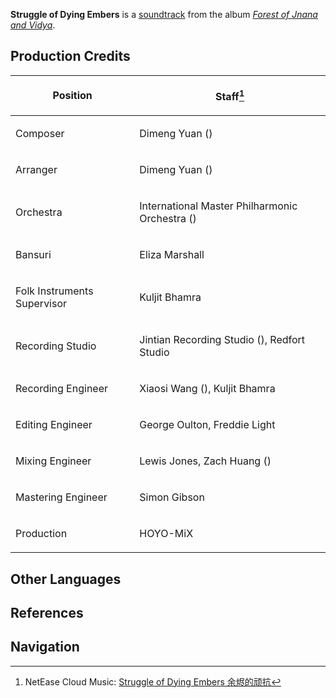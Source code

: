 {{Soundtrack Infobox
|title          =
|image          = Forest of Jnana and Vidya.png
|album          = Forest of Jnana and Vidya
|disc           = 3
|number         = 91
|featured       =
|featured2      =
|featured3      =
|featured_disc  =
|featured_disc2 =
|featured_disc3 =
|youtube_id     = Oai7rtkWsjs
|spotify_id     = 0CGchckDHHY0xGIrC142S2
|played_in      = The Withering
|during         = [[The Withering]] (Combat)
|domain         =
|previous       = In Barren Ashes
|next           = Feelings of Smothering
}}
'''Struggle of Dying Embers''' is a [[soundtrack]] from the album ''[[Forest of Jnana and Vidya]]''.

==Production Credits==
{| class="wikitable" style="text-align:left; height:0.5em"
! Position
! Staff<ref>NetEase Cloud Music: [https://music.163.com/#/song?id=1992343586 Struggle of Dying Embers 余烬的顽抗]</ref>
|-
! Composer
| Dimeng Yuan ({{zh|苑迪萌}})
|-
! Arranger
| Dimeng Yuan ({{zh|苑迪萌}})
|-
! Orchestra
| International Master Philharmonic Orchestra ({{zh|国际首席爱乐乐团}})
|-
! Bansuri
| Eliza Marshall
|-
! Folk Instruments Supervisor
| Kuljit Bhamra
|-
! Recording Studio
| Jintian Recording Studio ({{zh|金田录音棚}}), Redfort Studio
|-
! Recording Engineer
| Xiaosi Wang ({{zh|王小四}}), Kuljit Bhamra
|-
! Editing Engineer
| George Oulton, Freddie Light
|-
! Mixing Engineer
| Lewis Jones, Zach Huang ({{zh|黄巍}})
|-
! Mastering Engineer
| Simon Gibson
|-
! Production
| HOYO-MiX
|}
<!--
==Videos==
<gallery hideaddbutton="true" captionalign="center">
</gallery>

==Trivia==
-->

==Other Languages==
{{Other Languages
|en      = Struggle of Dying Embers
|zhs     = 余烬的顽抗
|zhs_rm  = Yújìn de Wánkàng
|zht     = 餘燼的頑抗
|zht_rm  = Yújìn de Wánkàng
|zh_tl   = 
|ja      = 余燼の抵抗
|ja_rm   = Yojin no Teikou
|ja_tl   = 
|tr      = 
|tr_tl   = 
|it      = 
|it_tl   = 
}}

==References==
{{Reflist}}

==Navigation==
{{Soundtrack Navbox|Forest of Jnana and Vidya}}